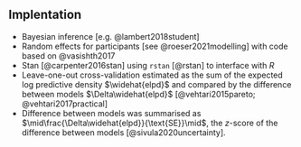 ## Implentation

- Bayesian inference [e.g. @lambert2018student]
- Random effects for participants [see @roeser2021modelling] with code based on @vasishth2017
- Stan [@carpenter2016stan] using `rstan` [@rstan] to interface with $R$
- Leave-one-out cross-validation estimated as the sum of the expected log predictive density $\widehat{elpd}$ and compared by the difference between models $\Delta\widehat{elpd}$ [@vehtari2015pareto; @vehtari2017practical]
- Difference between models was summarised as $\mid\frac{\Delta\widehat{elpd}}{\text{SE}}\mid$, the *z*-score of the difference between models [@sivula2020uncertainty].
